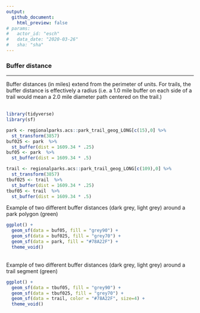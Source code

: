 ```yaml
---
output: 
  github_document:
    html_preview: false
# params: 
#   actor_id: "esch" 
#   data_date: "2020-03-26"
#   sha: "sha"
---
```


### Buffer distance

-----

Buffer distances (in miles) extend from the perimeter of units. For trails, the buffer distance is effectively a radius (i.e. a 1.0 mile buffer on each side of a trail would mean a 2.0 mile diameter path centered on the trail.) <br><br>

```r
library(tidyverse)
library(sf)

park <- regionalparks.acs::park_trail_geog_LONG[c(15),0] %>%
  st_transform(3857)
buf025 <- park  %>%
  st_buffer(dist = 1609.34 * .25)
buf05 <- park  %>%
  st_buffer(dist = 1609.34 * .5)

trail <- regionalparks.acs::park_trail_geog_LONG[c(109),0] %>%
  st_transform(3857)
tbuf025 <- trail  %>%
  st_buffer(dist = 1609.34 * .25)
tbuf05 <- trail  %>%
  st_buffer(dist = 1609.34 * .5)
```

Example of two different buffer distances (dark grey, light grey) around a park polygon (green)

```r
ggplot() +
  geom_sf(data = buf05, fill = "grey90") +
  geom_sf(data = buf025, fill = "grey70") +
  geom_sf(data = park, fill = "#78A22F") +
  theme_void()

```
 
<br>
Example of two different buffer distances (dark grey, light grey) around a trail segment (green)
<br>

```r
ggplot() +
  geom_sf(data = tbuf05, fill = "grey90") +
  geom_sf(data = tbuf025, fill = "grey70") +
  geom_sf(data = trail, color = "#78A22F", size=4) +
  theme_void()
```
 



